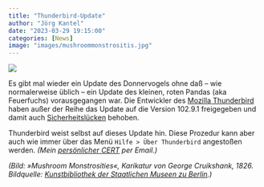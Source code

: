 ```yaml
---
title: "Thunderbird-Update"
author: "Jörg Kantel"
date: "2023-03-29 19:15:00"
categories: [News]
image: "images/mushroommonstrositis.jpg"
---
```


[![](images/mushroommonstrositis-b.jpg)](https://proxy.europeana.eu/2048202/europeana_fashion_DE_MUS_018313_875572?view=http%3A%2F%2Fwww.smb-digital.de%2FeMuseumPlus%3Fservice%3DImageAsset%26module%3Dcollection%26objectId%3D875572%26resolution%3DsuperImageResolution&disposition=inline&api_url=https%3A%2F%2Fapi.europeana.eu%2Fapi)

Es gibt mal wieder ein Update des Donnervogels ohne daß -- wie normalerweise üblich -- ein Update des kleinen, roten Pandas (aka Feuerfuchs) vorausgegangen war. Die Entwickler des [Mozilla Thunderbird](http://www.mozillamessaging.com/) haben außer der Reihe das Update auf die Version 102.9.1 freigegeben und damit auch [Sicherheitslücken](https://www.thunderbird.net/en-US/thunderbird/102.9.1/releasenotes/) behoben.

Thunderbird weist selbst auf dieses Update hin. Diese Prozedur kann aber auch wie immer über das Menü `Hilfe > Über Thunderbird` angestoßen werden. *(Mein [persönlicher CERT](http://www.gwdg.de/~mreiman1/) per Email.)*

*(Bild: »Mushroom Monstrosities«, Karikatur von George Cruikshank, 1826. Bildquelle: [Kunstbibliothek der Staatlichen Museen zu Berlin](https://recherche.smb.museum/detail/875572).)*
